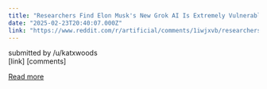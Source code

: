 ```yaml
---
title: "Researchers Find Elon Musk's New Grok AI Is Extremely Vulnerable to Hacking - \"Seems like all these new models are racing for speed over security, and it shows.\""
date: "2025-02-23T20:40:07.000Z"
link: "https://www.reddit.com/r/artificial/comments/1iwjxvb/researchers_find_elon_musks_new_grok_ai_is/"
---
```


submitted by    /u/katxwoods  
 [link]   [comments]

[Read more](https://www.reddit.com/r/artificial/comments/1iwjxvb/researchers_find_elon_musks_new_grok_ai_is/)
